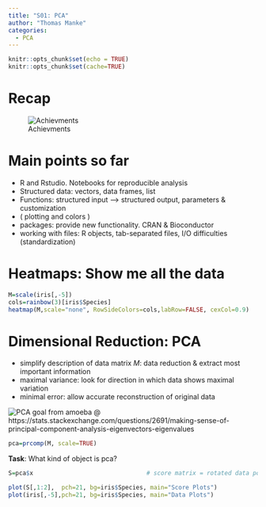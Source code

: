 ```yaml
---
title: "S01: PCA"
author: "Thomas Manke"
categories:
  - PCA
---
```

```r
knitr::opts_chunk$set(echo = TRUE)
knitr::opts_chunk$set(cache=TRUE)
```

# Recap

![Achievments](images/sample_plots.png)


# Main points so far
* R and Rstudio. Notebooks for reproducible analysis
* Structured data: vectors, data frames, list 
* Functions: structured input --> structured output, parameters & customization
* ( plotting and colors )
* packages: provide new functionality. CRAN & Bioconductor
* working with files: R objects, tab-separated files, I/O difficulties (standardization)

# Heatmaps: Show me all the data

```r
M=scale(iris[,-5])
cols=rainbow(3)[iris$Species]
heatmap(M,scale="none", RowSideColors=cols,labRow=FALSE, cexCol=0.9)
```

# Dimensional Reduction: PCA

* simplify description of data matrix $M$: data reduction & extract most important information
* maximal variance: look for direction in which data shows maximal variation
* minimal error: allow accurate reconstruction of original data 

![PCA goal](images/PCA.gif)
from amoeba @ https://stats.stackexchange.com/questions/2691/making-sense-of-principal-component-analysis-eigenvectors-eigenvalues
```r
pca=prcomp(M, scale=TRUE)
```

**Task**: What kind of object is pca?

```r
S=pca$x                                # score matrix = rotated data points

```

```r
plot(S[,1:2],  pch=21, bg=iris$Species, main="Score Plots") 
plot(iris[,-5],pch=21, bg=iris$Species, main="Data Plots") 
```
